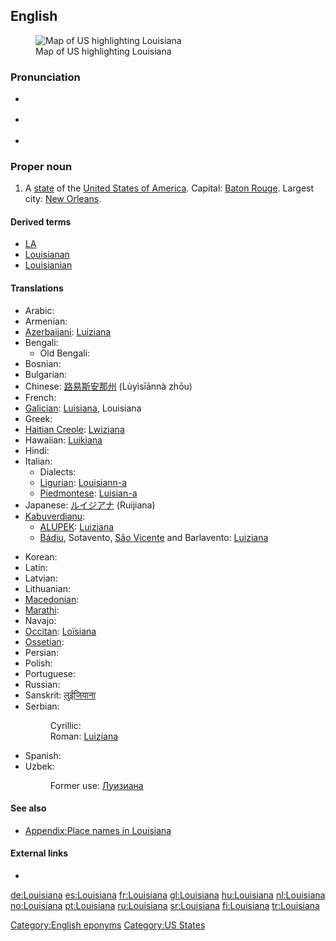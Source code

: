 ==English==
[[Image:Map of USA highlighting Louisiana.png|thumb|right|Map of US highlighting Louisiana]]

===Pronunciation===
* {{a|GenAm}} {{IPA|/luːˌiːziːˈænə/}}
*: {{audio|en-us-Louisiana.ogg|Audio (GenAm)}}
* {{a|Southern US}} {{IPA|/luːziːˈænə/}}
*: {{audio|en-us-Louisiana-2.ogg|Audio (Southern US)}}
* {{rhymes|ænə}}

===Proper noun===
{{en-proper noun}}

# A [[state]] of the [[United States of America]]. Capital: [[Baton Rouge]]. Largest city: [[New Orleans]].

====Derived terms====
* [[LA]]
* [[Louisianan]]
* [[Louisianian]]

====Translations====
{{trans-top|US state}}
* Arabic: {{t-|ar|لويزيانا|ch=Ar|f|sc=Arab}}
* Armenian: {{t-|hy|Լուիզիանա|ch=Arm|tr=Luyiziana|sc=Hayeren|xs=Armenian}}
* [[Azerbaijani]]: [[Luiziana#Azerbaijani|Luiziana]]
* Bengali: {{t-|bn|লুইজিয়ানা|ch=Beng|sc=Beng|xs=Bengali}}
** Old Bengali: {{tø|bpy|লুইসিয়ানা|ch=Beng|sc=Beng|xs=Bishnupriya Manipuri}}
* Bosnian: {{t-|bs|Luiziana|f}}
* Bulgarian: {{t-|bg|Луизиана|f|tr=Luiziána|sc=Cyrl}}
* Chinese: [[路易斯安那州]] (Lùyìsīānnà zhōu)
* French: {{t+|fr|Louisiane|f}}
* [[Galician]]: [[Luisiana]], Louisiana {{f}}
* Greek: {{t-|el|Λουιζιάνα|f|tr=Louiziana|sc=Grek}}
* [[Haitian Creole]]: [[Lwiziana]] {{f}}
* Hawaiian: [[Luikiana]]
* Hindi: {{t-|hi|लुईज़ियाना|ch=Hi|sc=Deva|xs=Hindi}}
* Italian: {{t-|it|Louisiana}}
** Dialects:
** [[Ligurian]]: [[Louisiann-a]]
** [[Piedmontese]]: [[Luisian-a]]
* Japanese: [[ルイジアナ]] (Ruijiana)
* [[Kabuverdianu]]:
** [[ALUPEK]]: [[Luiziana#Cape Verdean Crioulo|Luiziana]]
** [[Bádiu]], Sotavento, [[São Vicente]] and Barlavento: [[Luiziana#Cape Verdean Crioulo|Luiziana]]
{{trans-mid}}
* Korean: {{t-|ko|루이지애나 주|tr=ruijiaena chu|sc=Hang}}
* Latin: {{t|la|Ludoviciana|f}}
* Latvian: {{t-|lv|Luiziāna|xs=Latvian}}
* Lithuanian: {{t-|lt|Luiziana|xs=Lithuanian}}
* [[Macedonian]]: {{t|mk|Луизијана|f|tr=Luizijána|sc=Cyrl|xs=Macedonian}}
* [[Marathi]]: {{t-|mr|लुईझियाना|sc=Deva|xs=Marathi}}
* Navajo: {{tø|nv|Liwíízí'eenah hahoodzo}}
* [[Occitan]]: [[Loïsiana]]
* [[Ossetian]]: {{tø|os|Луизианæ|ch=Cyrl|tr=[[Luizianae]]|sc=Cyrl|xs=Ossetian}}
* Persian: {{t-|fa|لوئیزیانا|sc=fa-Arab|xs=Persian}}
* Polish: {{t|pl|Luizjana|f}}
* Portuguese: {{t|pt|Luisiana|f}}
* Russian: {{t-|ru|Луизиана|f|tr=Luiziána|sc=Cyrl}}
* Sanskrit: [[लुईजियाना]]
* Serbian:
*: Cyrillic: {{t-|sr|Луизиана|f|sc=Cyrl}}
*: Roman: [[Luiziana#Serbian|Luiziana]] {{f}}
* Spanish: {{t|es|Luisiana|f}}
* Uzbek: {{t-|uz|Luiziana|xs=Uzbek}}
*: Former use: [[Луизиана]]
{{trans-bottom}}

====See also====
* [[Appendix:Place names in Louisiana]]

====External links====
* {{pedialite}}

[[Category:English eponyms]]
[[Category:US States]]

[[de:Louisiana]]
[[es:Louisiana]]
[[fr:Louisiana]]
[[gl:Louisiana]]
[[hu:Louisiana]]
[[nl:Louisiana]]
[[no:Louisiana]]
[[pt:Louisiana]]
[[ru:Louisiana]]
[[sr:Louisiana]]
[[fi:Louisiana]]
[[tr:Louisiana]]